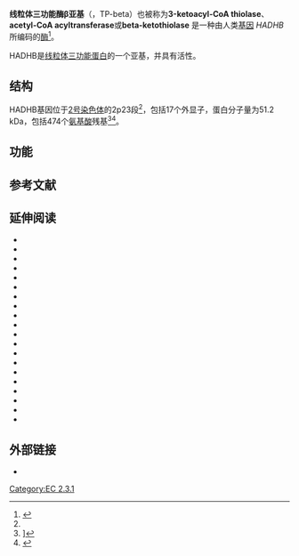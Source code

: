 {{Infobox gene}}
'''线粒体三功能酶β亚基'''（{{lang-en|Trifunctional enzyme subunit beta, mitochondrial}}，TP-beta）也被称为'''3-ketoacyl-CoA thiolase'''、'''acetyl-CoA acyltransferase'''或'''beta-ketothiolase''' 是一种由人类[[基因|基因]] ''HADHB'' 所编码的[[酶|酶]]<ref name="entrez">{{cite web| title = Entrez Gene: hydroxyacyl-Coenzyme A dehydrogenase/3-ketoacyl-Coenzyme A thiolase/enoyl-Coenzyme A hydratase (trifunctional protein)| url = http://www.ncbi.nlm.nih.gov/sites/entrez?Db=gene&Cmd=ShowDetailView&TermToSearch=3032| accessdate = | archive-date = 2009-10-19| archive-url = https://web.archive.org/web/20091019064425/http://www.ncbi.nlm.nih.gov/sites/entrez?Db=gene&Cmd=ShowDetailView&TermToSearch=3032| dead-url = no}}</ref>。

HADHB是[[线粒体三功能蛋白|线粒体三功能蛋白]]的一个亚基，并具有{{le|硫解酶|thiolase}}活性。
==结构==
HADHB基因位于[[2号染色体|2号染色体]]的2p23段<ref name="entrez" />，包括17个外显子，蛋白分子量为51.2 kDa，包括474个[[氨基酸|氨基酸]]残基<ref name=COPaKB>]{{cite journal | vauthors = Zong NC, Li H, Li H, Lam MP, Jimenez RC, Kim CS, Deng N, Kim AK, Choi JH, Zelaya I, Liem D, Meyer D, Odeberg J, Fang C, Lu HJ, Xu T, Weiss J, Duan H, Uhlen M, Yates JR, Apweiler R, Ge J, Hermjakob H, Ping P | title = Integration of cardiac proteome biology and medicine by a specialized knowledgebase | journal = Circulation Research | volume = 113 | issue = 9 | pages = 1043–53 | date = October 2013 | pmid = 23965338 | pmc = 4076475 | doi = 10.1161/CIRCRESAHA.113.301151 }}</ref><ref name="url_COPaKB">{{cite web | url = http://www.heartproteome.org/copa/ProteinInfo.aspx?QType=Protein%20ID&QValue=P55084 | work = Cardiac Organellar Protein Atlas Knowledgebase (COPaKB) | title = Trifunctional enzyme subunit beta, mitochondrial | access-date = 2019-07-07 | archive-url = https://web.archive.org/web/20160304110706/http://www.heartproteome.org/copa/ProteinInfo.aspx?QType=Protein%20ID&QValue=P55084 | archive-date = 2016-03-04 | dead-url = yes }}</ref>。

== 功能 ==


==参考文献==
{{reflist}}

==延伸阅读==
{{refbegin | 2}}
*{{cite journal  |author=Wang R, Yang Z, Zhu JM, ''et al.'' |title=[Screening for G1528C mutation in mitochondrial trifunctional protein gene in pregnant women with severe preeclampsia and new born infant]. |journal=Zhonghua Fu Chan Ke Za Zhi |volume=41 |issue= 10 |pages= 672–5 |year= 2006 |pmid= 17199921 |doi=  }}
*{{cite journal  |author=Aboulaich N, Vainonen JP, StrÃ¥lfors P, Vener AV |title=Vectorial proteomics reveal targeting, phosphorylation and specific fragmentation of polymerase I and transcript release factor (PTRF) at the surface of caveolae in human adipocytes. |journal=Biochem. J. |volume=383 |issue= Pt 2 |pages= 237–48 |year= 2004 |pmid= 15242332 |doi= 10.1042/BJ20040647 |pmc=1134064}}
*{{cite journal  |author=Adams DJ, Beveridge DJ, van der Weyden L, ''et al.'' |title=HADHB, HuR, and CP1 bind to the distal 3'-untranslated region of human renin mRNA and differentially modulate renin expression. |journal=J. Biol. Chem. |volume=278 |issue= 45 |pages= 44894–903 |year= 2003 |pmid= 12933794 |doi= 10.1074/jbc.M307782200 }}
*{{cite journal  |author=Spiekerkoetter U, Khuchua Z, Yue Z, ''et al.'' |title=General mitochondrial trifunctional protein (TFP) deficiency as a result of either alpha- or beta-subunit mutations exhibits similar phenotypes because mutations in either subunit alter TFP complex expression and subunit turnover. |journal=Pediatr. Res. |volume=55 |issue= 2 |pages= 190–6 |year= 2004 |pmid= 14630990 |doi= 10.1203/01.PDR.0000103931.80055.06 }}
*{{cite journal  |author=Kimura K, Wakamatsu A, Suzuki Y, ''et al.'' |title=Diversification of transcriptional modulation: large-scale identification and characterization of putative alternative promoters of human genes. |journal=Genome Res. |volume=16 |issue= 1 |pages= 55–65 |year= 2006 |pmid= 16344560 |doi= 10.1101/gr.4039406 |pmc=1356129}}
*{{cite journal  |author=Bogenhagen DF, Rousseau D, Burke S |title=The layered structure of human mitochondrial DNA nucleoids. |journal=J. Biol. Chem. |volume=283 |issue= 6 |pages= 3665–75 |year= 2008 |pmid= 18063578 |doi= 10.1074/jbc.M708444200 }}
*{{cite journal  |author=Middleton B |title=The mitochondrial long-chain trifunctional enzyme: 2-enoyl-CoA hydratase, 3-hydroxyacyl-CoA dehydrogenase and 3-oxoacyl-CoA thiolase. |journal=Biochem. Soc. Trans. |volume=22 |issue= 2 |pages= 427–31 |year= 1994 |pmid= 7958339 |doi=  }}
*{{cite journal  |author=Zhao Y, Meng XM, Wei YJ, ''et al.'' |title=Cloning and characterization of a novel cardiac-specific kinase that interacts specifically with cardiac troponin I. |journal=J. Mol. Med. |volume=81 |issue= 5 |pages= 297–304 |year= 2003 |pmid= 12721663 |doi= 10.1007/s00109-003-0427-x }}
*{{cite journal  |author=Behrends C, Sowa ME, Gygi SP, Harper JW |title=Network organization of the human autophagy system. |journal=Nature |volume=466 |issue= 7302 |pages= 68–76 |year= 2010 |pmid= 20562859 |doi= 10.1038/nature09204 |pmc=2901998}}
*{{cite journal  |author=Purevsuren J, Fukao T, Hasegawa Y, ''et al.'' |title=Clinical and molecular aspects of Japanese patients with mitochondrial trifunctional protein deficiency. |journal=Mol. Genet. Metab. |volume=98 |issue= 4 |pages= 372–7 |year= 2009 |pmid= 19699128 |doi= 10.1016/j.ymgme.2009.07.011 }}
*{{cite journal  |author=Hillier LW, Graves TA, Fulton RS, ''et al.'' |title=Generation and annotation of the DNA sequences of human chromosomes 2 and 4. |journal=Nature |volume=434 |issue= 7034 |pages= 724–31 |year= 2005 |pmid= 15815621 |doi= 10.1038/nature03466 }}
*{{cite journal  |author=Spiekerkoetter U, Sun B, Khuchua Z, ''et al.'' |title=Molecular and phenotypic heterogeneity in mitochondrial trifunctional protein deficiency due to beta-subunit mutations. |journal=Hum. Mutat. |volume=21 |issue= 6 |pages= 598–607 |year= 2003 |pmid= 12754706 |doi= 10.1002/humu.10211 }}
*{{cite journal  |author=Gerhard DS, Wagner L, Feingold EA, ''et al.'' |title=The status, quality, and expansion of the NIH full-length cDNA project: the Mammalian Gene Collection (MGC). |journal=Genome Res. |volume=14 |issue= 10B |pages= 2121–7 |year= 2004 |pmid= 15489334 |doi= 10.1101/gr.2596504 |pmc=528928}}
*{{cite journal  |author=Ota T, Suzuki Y, Nishikawa T, ''et al.'' |title=Complete sequencing and characterization of 21,243 full-length human cDNAs. |journal=Nat. Genet. |volume=36 |issue= 1 |pages= 40–5 |year= 2004 |pmid= 14702039 |doi= 10.1038/ng1285 }}
*{{cite journal  |author=Fould B, Garlatti V, Neumann E, ''et al.'' |title=Structural and functional characterization of the recombinant human mitochondrial trifunctional protein. |journal=Biochemistry |volume=49 |issue= 39 |pages= 8608–17 |year= 2010 |pmid= 20825197 |doi= 10.1021/bi100742w }}
*{{cite journal  |author=Strausberg RL, Feingold EA, Grouse LH, ''et al.'' |title=Generation and initial analysis of more than 15,000 full-length human and mouse cDNA sequences. |journal=Proc. Natl. Acad. Sci. U.S.A. |volume=99 |issue= 26 |pages= 16899–903 |year= 2002 |pmid= 12477932 |doi= 10.1073/pnas.242603899 |pmc=139241}}
*{{cite journal  |author=Ibdah JA, Tein I, Dionisi-Vici C, ''et al.'' |title=Mild trifunctional protein deficiency is associated with progressive neuropathy and myopathy and suggests a novel genotype-phenotype correlation. |journal=J. Clin. Invest. |volume=102 |issue= 6 |pages= 1193–9 |year= 1998 |pmid= 9739053 |doi= 10.1172/JCI2091 }}
*{{cite journal  |author=Gevaert K, Goethals M, Martens L, ''et al.'' |title=Exploring proteomes and analyzing protein processing by mass spectrometric identification of sorted N-terminal peptides. |url=https://archive.org/details/sim_nature-biotechnology_2003-05_21_5/page/566 |journal=Nat. Biotechnol. |volume=21 |issue= 5 |pages= 566–9 |year= 2003 |pmid= 12665801 |doi= 10.1038/nbt810 }}
*{{cite journal  |author=Hendrickson SL, Lautenberger JA, Chinn LW, ''et al.'' |title=Genetic variants in nuclear-encoded mitochondrial genes influence AIDS progression. |journal=PLoS ONE |volume=5 |issue= 9 |pages= e12862 |year= 2010 |pmid= 20877624 |doi= 10.1371/journal.pone.0012862 |pmc=2943476}}
*{{cite journal  |author=Frackowiak J, Mazur-Kolecka B, Kaczmarski W, Dickson D |title=Deposition of Alzheimer's vascular amyloid-beta is associated with decreased expression of brain L-3-hydroxyacyl-coenzyme A dehydrogenase (ERAB). |journal=Brain Res. |volume=907 |issue= 1-2 |pages= 44–53 |year= 2001 |pmid= 11430884 |doi=  10.1016/S0006-8993(01)02497-0}}
{{refend}}

==外部链接==
* {{MeshName|HADHB+protein,+human}}

{{NLM content}}
{{多酶复合体}}
{{Lipid metabolism enzymes}}

[[Category:EC_2.3.1|Category:EC 2.3.1]]